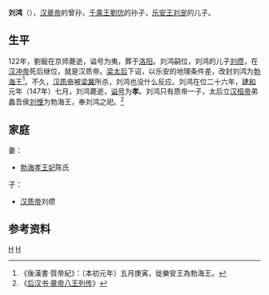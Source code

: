 {{otheruses|subject=汉质帝的父亲劉鴻|other=五胡乱华时期汉帝刘聪之子|刘鸿 (汉赵)}}
'''刘鸿'''（{{bd|？||147年|catIdx=L}}），[[汉章帝|汉章帝]]的曾孙，[[千乘王|千乘王]][[劉伉|劉伉]]的孙子，[[乐安王|乐安王]][[劉寵_(樂安王)|刘宠]]的儿子。
== 生平 ==
122年，劉寵在京师薨逝，谥号为夷，葬于[[洛阳市|洛阳]]。刘鸿嗣位，刘鸿的儿子[[汉质帝|刘缵]]，在[[汉冲帝|汉冲帝]]死后继位，就是汉质帝。[[順烈皇后|梁太后]]下诏，以乐安的地理条件差，改封刘鸿为[[勃海王|勃海王]]<ref>《後漢書·質帝紀》：〔本初元年〕五月庚寅，徙樂安王為勃海王。</ref>。不久，[[汉质帝|汉质帝]]被[[梁冀|梁冀]]所杀，刘鸿也没什么反应。刘鸿在位二十六年，[[建和_(东汉)|建和]]元年（147年）七月，刘鸿薨逝，[[谥号|谥号]]为'''孝'''。刘鸿只有质帝一子，太后立[[汉桓帝|汉桓帝]]弟蠡吾侯[[劉悝|刘悝]]为勃海王，奉刘鸿之祀。<ref>《[[:s:后汉书/卷55|后汉书·章帝八王列传]]》</ref>

==家庭==
{{Ahnentafel top|先祖}}<center>
{{ahnentafel-compact5
|boxstyle_1=background-color: #ff8000;
|boxstyle_2=background-color: #ff6700;
|boxstyle_3=background-color: #ff4e00;
|boxstyle_4=background-color: #ff3500;
|boxstyle_5=background-color: #ff1c00;
|1='''勃海孝王刘鸿'''
|2='''父：'''乐安夷王[[劉寵_(樂安王)|刘宠]]
|3=
|4='''祖父：'''千乘贞王[[劉伉|劉伉]]
|5=
|6=
|7=
|8='''曾祖父：'''肃宗孝章皇帝[[汉章帝|刘炟]]
|9=
|10=
|11=
|12=
|13=
|14=
|15=
|16='''高祖父：'''显宗孝明皇帝[[汉明帝|刘庄]]
|17='''高祖母：'''贵人[[賈貴人|贾氏]]
|18=
|19=
|20=
|21=
|22=
|23=
|24=
|25=
|26=
|27=
|28=
|29=
|30=
|31=
}}</center>
{{ahnentafel bottom}}
;妻：
*[[勃海孝王妃|勃海孝王妃]]陈氏

;子：
*[[汉质帝|汉质帝]]刘缵

== 参考资料 ==
{{reflist}}

{{start box}}
{{s-before|樂安夷王[[劉寵_(樂安王)|劉寵]]}}
{{s-title|承爵[[乐安王|乐安王]]（[[东汉|东汉]]）|122年－146年在位}}
{{s-none|改封}}
{{s-new}}
{{s-title|改封[[勃海王|勃海王]]（[[东汉|东汉]]）|146年－147年在位}}
{{s-after|原蠡吾侯[[劉悝|劉悝]]}}
{{end box}}

[[category:刘姓|H]]
[[category:漢朝宗室|H]]